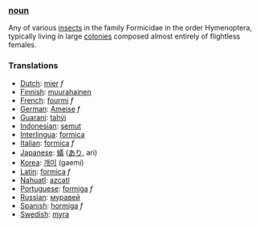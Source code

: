 ===[[noun]]===
Any of various [[insect]]s in the family Formicidae in the order Hymenoptera, typically living in large [[colony|colonies]] composed almost entirely of flightless females.
===Translations===
*[[Dutch]]: [[mier]] ''f''
*[[Finnish]]: [[muurahainen]]
*[[French]]: [[fourmi]] ''f''
*[[German]]: [[Ameise]] ''f''
*[[Guarani]]: [[tahýi]]
*[[Indonesian]]: [[semut]]
*[[Interlingua]]: [[formica]]
*[[Italian]]: [[formica]] ''f''
*[[Japanese]]: [[蟻]] ([[あり]], ari)
*[[Korea]]: [[개미]] (gaemi)
*[[Latin]]: [[formica]] ''f''
*[[Nahuatl]]: [[azcatl]]
*[[Portuguese]]: [[formiga]] ''f''
*[[Russian]]: [[муравей]]
*[[Spanish]]: [[hormiga]] ''f''
*[[Swedish]]: [[myra]]